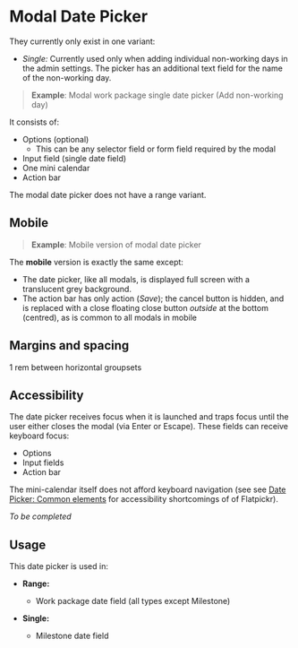 
<Meta title="Patterns/Date Picker (3): Modal" />

# Modal Date Picker 

They currently only exist in one variant:

- *Single:* Currently used only when adding individual non-working days in the admin settings. The picker has an additional text field for the name of the non-working day.

> **Example**: Modal work package single date picker (Add non-working day)

It consists of:

- Options (optional)
    - This can be any selector field or form field required by the modal
- Input field (single date field)
- One mini calendar
- Action bar

The modal date picker does not have a range variant.

## Mobile

> **Example**: Mobile version of modal date picker

The **mobile** version is exactly the same except:

- The date picker, like all modals, is displayed full screen with a translucent grey background.
- The action bar has only action (*Save*); the cancel button is hidden, and is replaced with a close floating close button *outside* at the bottom (centred), as is common to all modals in mobile


## Margins and spacing

1 rem between horizontal groupsets

## Accessibility

The date picker receives focus when it is launched and traps focus until the user either closes the modal (via Enter or Escape). These fields can receive keyboard focus:

- Options
- Input fields
- Action bar

The mini-calendar itself does not afford keyboard navigation (see see [Date Picker: Common elements](#) for accessibility shortcomings of of Flatpickr). 

_To be completed_ 

## Usage

This date picker is used in:

- **Range:**
    
    - Work package date field (all types except Milestone)
- **Single:**
    
    - Milestone date field
